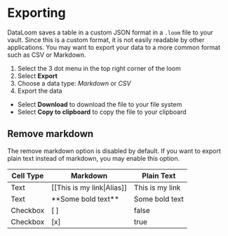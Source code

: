 
# Exporting

DataLoom saves a table in a custom JSON format in a `.loom` file to your vault. Since this is a custom format, it is not easily readable by other applications. You may want to export your data to a more common format such as CSV or Markdown.

1. Select the 3 dot menu in the top right corner of the loom
2. Select **Export**
3. Choose a data type: _Markdown_ or _CSV_
4. Export the data

-   Select **Download** to download the file to your file system
-   Select **Copy to clipboard** to copy the file to your clipboard

<VideoEmbed url="https://dataloom.b-cdn.net/export.mov" />

## Remove markdown

The remove markdown option is disabled by default. If you want to export plain text instead of markdown, you may enable this option.

| Cell Type | Markdown                   | Plain Text      |
| --------- | -------------------------- | --------------- |
| Text      | [[This is my link\|Alias]] | This is my link |
| Text      | \*\*Some bold text\*\*     | Some bold text  |
| Checkbox  | [ ]                        | false           |
| Checkbox  | [x]                        | true            |
